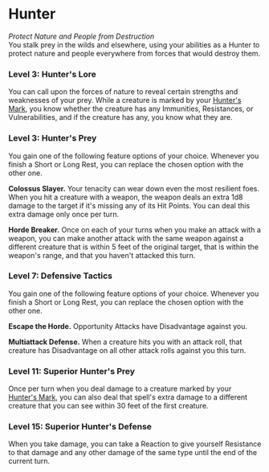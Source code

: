 # Hunter

_Protect Nature and People from Destruction_  
You stalk prey in the wilds and elsewhere, using your abilities as a Hunter to protect nature and people everywhere from forces that would destroy them.

### Level 3: Hunter's Lore

You can call upon the forces of nature to reveal certain strengths and weaknesses of your prey. While a creature is marked by your [Hunter's Mark](http://dnd2024.wikidot.com/spell:hunter-s-mark), you know whether the creature has any Immunities, Resistances, or Vulnerabilities, and if the creature has any, you know what they are.

### Level 3: Hunter's Prey

You gain one of the following feature options of your choice. Whenever you finish a Short or Long Rest, you can replace the chosen option with the other one.

**Colossus Slayer.** Your tenacity can wear down even the most resilient foes. When you hit a creature with a weapon, the weapon deals an extra 1d8 damage to the target if it's missing any of its Hit Points. You can deal this extra damage only once per turn.

**Horde Breaker.** Once on each of your turns when you make an attack with a weapon, you can make another attack with the same weapon against a different creature that is within 5 feet of the original target, that is within the weapon's range, and that you haven't attacked this turn.

### Level 7: Defensive Tactics

You gain one of the following feature options of your choice. Whenever you finish a Short or Long Rest, you can replace the chosen option with the other one.

**Escape the Horde.** Opportunity Attacks have Disadvantage against you.

**Multiattack Defense.** When a creature hits you with an attack roll, that creature has Disadvantage on all other attack rolls against you this turn.

### Level 11: Superior Hunter's Prey

Once per turn when you deal damage to a creature marked by your [Hunter's Mark](http://dnd2024.wikidot.com/spell:hunter-s-mark), you can also deal that spell's extra damage to a different creature that you can see within 30 feet of the first creature.

### Level 15: Superior Hunter's Defense

When you take damage, you can take a Reaction to give yourself Resistance to that damage and any other damage of the same type until the end of the current turn.